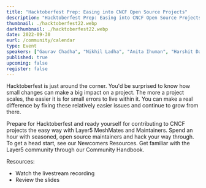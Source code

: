 ```yaml
---
title: "Hacktoberfest Prep: Easing into CNCF Open Source Projects"
description: "Hacktoberfest Prep: Easing into CNCF Open Source Projects"
thumbnail: ./hacktoberfest22.webp
darkthumbnail: ./hacktoberfest22.webp
date: 2022-09-30
eurl: /community/calendar
type: Event
speakers: ["Gaurav Chadha", "Nikhil Ladha", "Anita Ihuman", "Harshit Dandriyal", "Alexis Abakasanga", "Abhishek Kumar", "Ashish Tiwari"]
published: true
upcoming: false
register: false
---
```



<p>
<Link to="/programs/hacktoberfest">Hacktoberfest</Link> is just around the corner. You'd be surprised to know how small changes can make a big impact on a project. The more a project scales, the easier it is for small errors to live within it. You can make a real difference by fixing these relatively easier issues and continue to grow from there.
</p>

<p>
Prepare for Hacktoberfest and ready yourself for contributing to CNCF projects the easy way with Layer5 <Link to="/community/meshmates">MeshMates</Link> and Maintainers. Spend an hour with seasoned, open source maintainers and hack your way through. To get a head start, see our <Link to="/community/newcomers">Newcomers Resources</Link>. Get familiar with the Layer5 community through our <Link to="/community/handbook">Community Handbook</Link>.
</p>

<p> Resources:
<ul>
    <li><Link to="https://www.youtube.com/watch?v=3dqFF_0FsTE">Watch the livestream recording</Link></li>
    <li><Link to={hacktoberfestprepslides}>Review the slides</Link></li>
</ul>
</p>
